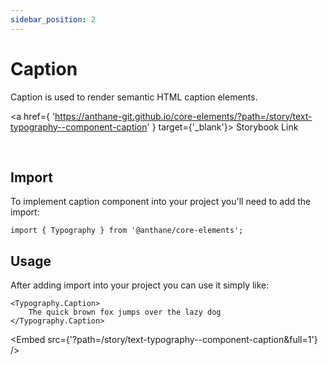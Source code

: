 ```yaml
---
sidebar_position: 2
---
```



# Caption

Caption is used to render semantic HTML caption elements.

<a
	href={
		'https://anthane-git.github.io/core-elements/?path=/story/text-typography--component-caption'
	}
	target={'_blank'}>
	Storybook Link
</a>

<br />

## Import

To implement caption component into your project you'll need to add the import:

```tsx
import { Typography } from '@anthane/core-elements';
```

## Usage

After adding import into your project you can use it simply like:

```tsx
<Typography.Caption>
	The quick brown fox jumps over the lazy dog
</Typography.Caption>
```

<Embed src={'?path=/story/text-typography--component-caption&full=1'} />
